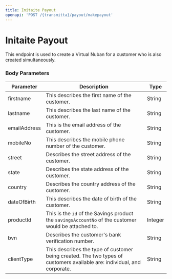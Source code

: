 ```yaml
---
title: Initaite Payout
openapi: 'POST /{transmitta}/payout/makepayout'
---
```


# Initaite Payout

This endpoint is used to create a Virtual Nuban for a customer who is also created simultaneously.

### Body Parameters

| **Parameter** | **Description** | **Type** |
| --- | --- | --- |
| firstname | This describes the first name of the customer. | String |
| lastname | This describes the last name of the customer. | String |
| emailAddress | This is the email address of the customer. | String |
| mobileNo | This describes the mobile phone number of the customer. | String |
| street | Describes the street address of the customer. | String |
| state | Describes the state address of the customer. | String |
| country | Describes the country address of the customer. | String |
| dateOfBirth | This describes the date of birth of the customer. | String |
| productId | This is the `id` of the Savings product the `savingsAccountNo` of the customer would be attached to. | Integer |
| bvn | Describes the customer's bank verification number. | String |
| clientType | This describes the type of customer being created. The two types of customers available are: individual, and corporate. | String |

